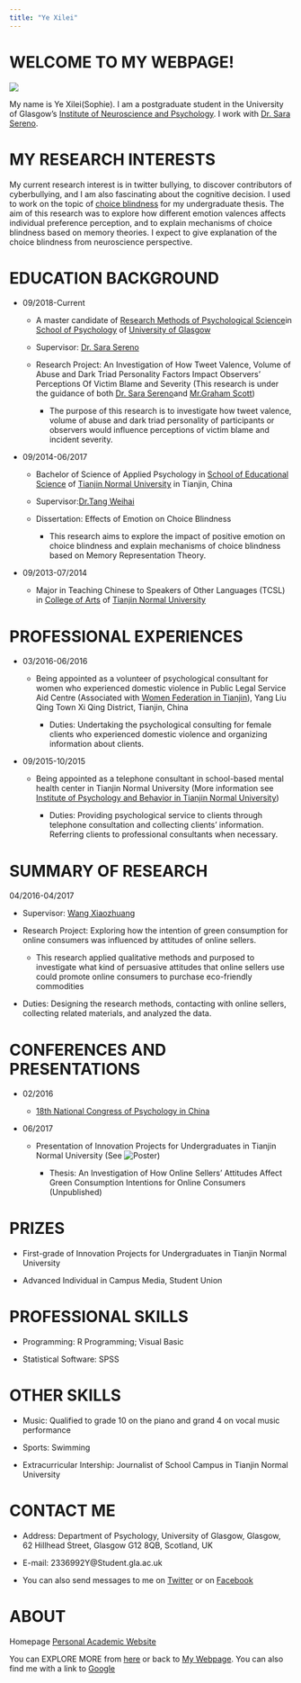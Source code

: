 ```yaml
---
title: "Ye Xilei"
---
```

# WELCOME TO MY WEBPAGE!


![](My picture.jpg)

My name is Ye Xilei(Sophie). I am a postgraduate student in the University of Glasgow's
[Institute of Neuroscience and Psychology](http://www.gla.ac.uk/researchinstitutes/neurosciencepsychology/).
I work with [Dr. Sara Sereno](https://www.gla.ac.uk/researchinstitutes/neurosciencepsychology/staff/sarasereno/).

# MY RESEARCH INTERESTS

My current research interest is in twitter bullying, to discover contributors of cyberbullying, and I am also fascinating about the cognitive decision. I used to work on the topic of [choice blindness](https://www.researchgate.net/publication/266912586_The_Influence_of_Facial_Attractiveness_and_Personality_Labels_on_Men_and_Women's_Mate_Preference) for my undergraduate thesis. The aim of this research was to explore how different emotion valences affects individual preference perception, and to explain mechanisms of choice blindness based on memory theories. I expect to give explanation of the choice blindness from neuroscience perspective.

# EDUCATION BACKGROUND

* 09/2018-Current

    * A master candidate of [Research Methods of Psychological Science](https://www.gla.ac.uk/postgraduate/taught/psychologicalscienceresearchmethodsof/)in [School of Psychology](https://www.gla.ac.uk/schools/psychology/) of [University of Glasgow](https://www.gla.ac.uk/)
    
    * Supervisor: [Dr. Sara Sereno](https://www.gla.ac.uk/researchinstitutes/neurosciencepsychology/staff/sarasereno/)
    
    * Research Project: An Investigation of How Tweet Valence, Volume of Abuse and Dark Triad Personality Factors Impact Observers' Perceptions Of Victim Blame and Severity (This research is under the guidance of both [Dr. Sara Sereno](https://www.gla.ac.uk/researchinstitutes/neurosciencepsychology/staff/sarasereno/)and [Mr.Graham Scott](https://www.researchgate.net/profile/Graham_Scott8))
    
        * The purpose of this research is to investigate how tweet valence, volume of abuse and dark triad personality of participants or observers would influence perceptions of victim blame and incident severity.
        

* 09/2014-06/2017

    * Bachelor of Science of Applied Psychology in [School of Educational Science](http://jykx.tjnu.edu.cn/) of [Tianjin Normal University](http://www.tjnu.edu.cn/) in Tianjin, China
    
    * Supervisor:[Dr.Tang Weihai](http://jykx.tjnu.edu.cn/info/1180/2398.htm)
    
    * Dissertation: Effects of Emotion on Choice Blindness
    
        * This research aims to explore the impact of positive emotion on choice blindness and explain mechanisms of choice blindness based on Memory Representation Theory.

* 09/2013-07/2014

    * Major in Teaching Chinese to Speakers of Other Languages (TCSL) in [College of Arts](http://wxy.tjnu.edu.cn/) of [Tianjin Normal University](http://www.tjnu.edu.cn/)
    
# PROFESSIONAL EXPERIENCES

* 03/2016-06/2016

    * Being appointed as a volunteer of psychological consultant for women who experienced domestic violence in Public Legal Service Aid Centre (Associated with [Women Federation in Tianjin](http://www.xinddy.com/zjfl/index.shtml)), Yang Liu Qing Town Xi Qing District, Tianjin, China
    
        * Duties: Undertaking the psychological consulting for female clients who experienced domestic violence and organizing information about clients.
        
* 09/2015-10/2015

    * Being appointed as a telephone consultant in school-based mental health center in Tianjin Normal University (More information see [Institute of Psychology and Behavior in Tianjin Normal University](http://psy.tjnu.edu.cn/index.htm))
    
        * Duties: Providing psychological service to clients through telephone consultation and collecting clients' information. Referring clients to professional consultants when necessary.

# SUMMARY OF RESEARCH

04/2016-04/2017

* Supervisor: [Wang Xiaozhuang](http://psy.tjnu.edu.cn/info/1206/2684.htm)

* Research Project: Exploring how the intention of green consumption for online consumers was influenced by attitudes of online sellers.

    * This research applied qualitative methods and purposed to investigate what kind of persuasive attitudes that online sellers use could promote online consumers to purchase eco-friendly commodities
    
* Duties: Designing the research methods, contacting with online sellers, collecting related materials, and analyzed the data.

# CONFERENCES AND PRESENTATIONS

* 02/2016

    * [18th National Congress of Psychology in China](http://psy.tjnu.edu.cn/info/1071/2863.htm)
    
* 06/2017

    * Presentation of Innovation Projects for Undergraduates in Tianjin Normal University (See ![Poster](Poster.jpg))
    
        * Thesis: An Investigation of How Online Sellers' Attitudes Affect Green Consumption Intentions for Online Consumers (Unpublished)

# PRIZES

* First-grade of Innovation Projects for Undergraduates in Tianjin Normal University 

* Advanced Individual in Campus Media, Student Union

# PROFESSIONAL SKILLS

* Programming: R Programming; Visual Basic

* Statistical Software: SPSS

# OTHER SKILLS

* Music: Qualified to grade 10 on the piano and grand 4 on vocal music performance

* Sports: Swimming

* Extracurricular Intership: Journalist of School Campus in Tianjin Normal University

# CONTACT ME

* Address: Department of Psychology, University of Glasgow, Glasgow, 62 Hillhead Street, Glasgow G12 8QB, Scotland, UK

* E-mail: 2336992Y@Student.gla.ac.uk

* You can also send messages to me on [Twitter](https://twitter.com/YXilei) or on [Facebook](https://www.facebook.com/xilei.ye.96)


# ABOUT

Homepage [Personal Academic Website](https://github.com/Sophie0304/mywebpage)

You can EXPLORE MORE from [here](http://www.psy.gla.ac.uk/staff/?id=XY001) or back to [My Webpage](index.html). You can also find me with a link to [Google](http://google.com)